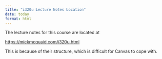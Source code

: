 ```yaml
---
title: "i320u Lecture Notes Location"
date: today
format: html
---
```


The lecture notes for this course are located at

[https://mickmcquaid.com/i320u.html](https://mickmcquaid.com/i320u.html)

This is because of their structure, which is difficult for Canvas to cope with.

